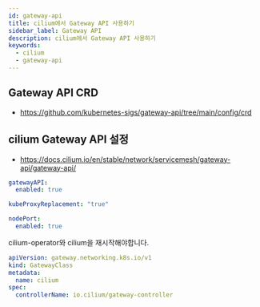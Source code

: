 ```yaml
---
id: gateway-api
title: cilium에서 Gateway API 사용하기
sidebar_label: Gateway API
description: cilium에서 Gateway API 사용하기
keywords:
  - cilium
  - gateway-api
---
```


## Gateway API CRD

- https://github.com/kubernetes-sigs/gateway-api/tree/main/config/crd

## cilium Gateway API 설정

- https://docs.cilium.io/en/stable/network/servicemesh/gateway-api/gateway-api/

```yaml title="cilium-values.yaml"
gatewayAPI:
  enabled: true

kubeProxyReplacement: "true"

nodePort:
  enabled: true
```

cilium-operator와 cilium을 재시작해야합니다.

```yaml
apiVersion: gateway.networking.k8s.io/v1
kind: GatewayClass
metadata:
  name: cilium
spec:
  controllerName: io.cilium/gateway-controller
```
